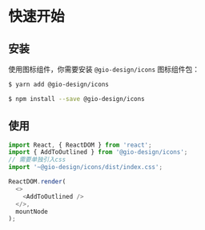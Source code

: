 
<Meta title="Docs/Quick start" />

# 快速开始

## 安装

使用图标组件，你需要安装 `@gio-design/icons` 图标组件包：

<TabsState initial="yarn">
  <div id="yarn" title="Yarn">

```bash
$ yarn add @gio-design/icons
```

  </div>
  <div id="npm" title="NPM">

```bash
$ npm install --save @gio-design/icons
```

  </div>
</TabsState>

## 使用

```javascript
import React, { ReactDOM } from 'react';
import { AddToOutlined } from '@gio-design/icons';
// 需要单独引入css
import '~@gio-design/icons/dist/index.css';

ReactDOM.render(
  <>
    <AddToOutlined />
  </>,
  mountNode
);
```
